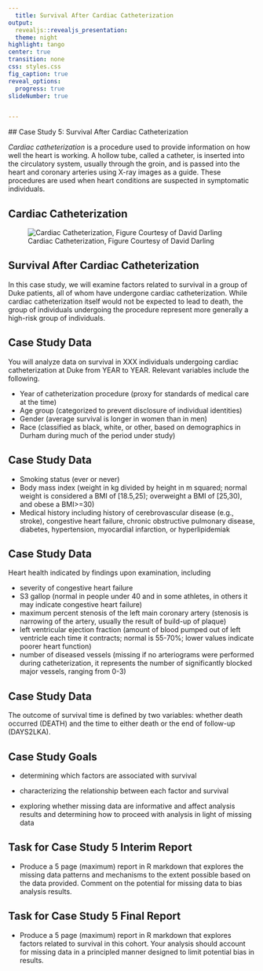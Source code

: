 ```yaml
---
  title: Survival After Cardiac Catheterization
output: 
  revealjs::revealjs_presentation:
  theme: night
highlight: tango
center: true
transition: none
css: styles.css
fig_caption: true
reveal_options:
  progress: true
slideNumber: true


---
```

  
  
  ## Case Study 5: Survival After Cardiac Catheterization
  
  *Cardiac catheterization* is a procedure used to provide information on how well the heart is working. A hollow tube, called a catheter, is inserted into the circulatory system, usually through the groin, and is passed into the heart and coronary arteries using X-ray images as a guide. These procedures are used when heart conditions are suspected in symptomatic individuals.

## Cardiac Catheterization

![Cardiac Catheterization, Figure Courtesy of David Darling](figures/cardiac_catheterization.jpg)

## Survival After Cardiac Catheterization

In this case study, we will examine factors related to survival in a group of Duke patients, all of whom have undergone cardiac catheterization. While cardiac catheterization itself would not be expected to lead to death, the group of individuals undergoing the procedure represent more generally a high-risk group of individuals.



## Case Study Data

You will analyze data on survival in XXX individuals undergoing cardiac catheterization at Duke from YEAR to YEAR. Relevant variables include the following.

- Year of catheterization procedure (proxy for standards of medical care at the time)
- Age group (categorized to prevent disclosure of individual identities)
- Gender (average survival is longer in women than in men)
- Race (classified as black, white, or other, based on demographics in Durham during much of the period under study)

## Case Study Data

- Smoking status (ever or never)
- Body mass index (weight in kg divided by height in m squared; normal weight is considered a BMI of [18.5,25); overweight a BMI of [25,30), and obese a BMI>=30)
- Medical history including history of cerebrovascular disease (e.g., stroke), congestive heart failure, chronic obstructive pulmonary disease, diabetes, hypertension, myocardial infarction, or hyperlipidemiak


## Case Study Data

Heart health indicated by findings upon examination, including

- severity of congestive heart failure
- S3 gallop (normal in people under 40 and in some athletes, in others it may indicate congestive heart failure)
- maximum percent stenosis of the left main coronary artery (stenosis is narrowing of the artery, usually the result of build-up of plaque)
- left ventricular ejection fraction (amount of blood pumped out of left ventricle each time it contracts; normal is 55-70%; lower values indicate poorer heart function)
- number of diseased vessels (missing if no arteriograms were performed during catheterization, it represents the number of significantly blocked major vessels, ranging from 0-3)

## Case Study Data

The outcome of survival time is defined by two variables: whether death occurred (DEATH) and the time to either death or the end of follow-up (DAYS2LKA).


## Case Study Goals

- determining which factors are associated with survival

- characterizing the relationship between each factor and survival

- exploring whether missing data are informative and affect analysis results and determining how to proceed with analysis in light of missing data

## Task for Case Study 5 Interim Report

- Produce a 5 page (maximum) report in R markdown that explores the missing data patterns and mechanisms to the extent possible based on the data provided. Comment on the potential for missing data to bias analysis results.

## Task for Case Study 5 Final Report

- Produce a 5 page (maximum) report in R markdown that explores factors related to survival in this cohort. Your analysis should account for missing data in a principled manner designed to limit potential bias in results.




